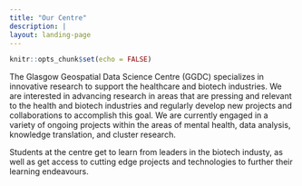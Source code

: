 ```yaml
---
title: "Our Centre"
description: |
layout: landing-page
---
```


```r
knitr::opts_chunk$set(echo = FALSE)
```

The Glasgow Geospatial Data Science Centre (GGDC) specializes in innovative research to support the healthcare and biotech industries. We are interested in advancing research in areas that are pressing and relevant to the health and biotech industries and regularly develop new projects and collaborations to accomplish this goal. We are currently engaged in a variety of ongoing projects within the areas of mental health, data analysis, knowledge translation, and cluster research.

Students at the centre get to learn from leaders in the biotech industy, as well as get access to cutting edge projects and technologies to further their learning endeavours.


